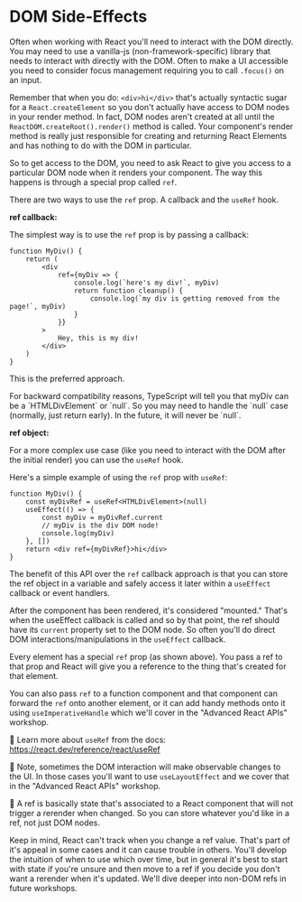 # DOM Side-Effects

<EpicVideo url="https://www.epicreact.dev/workshops/react-hooks/intro-to-dom-side-effects" />

Often when working with React you'll need to interact with the DOM directly. You
may need to use a vanilla-js (non-framework-specific) library that needs to
interact with directly with the DOM. Often to make a UI accessible you need to
consider focus management requiring you to call `.focus()` on an input.

Remember that when you do: `<div>hi</div>` that's actually syntactic sugar for a
`React.createElement` so you don't actually have access to DOM nodes in your
render method. In fact, DOM nodes aren't created at all until the
`ReactDOM.createRoot().render()` method is called. Your component's render
method is really just responsible for creating and returning React Elements and
has nothing to do with the DOM in particular.

So to get access to the DOM, you need to ask React to give you access to a
particular DOM node when it renders your component. The way this happens is
through a special prop called `ref`.

There are two ways to use the `ref` prop. A callback and the `useRef` hook.

**ref callback:**

The simplest way is to use the `ref` prop is by passing a callback:

```tsx
function MyDiv() {
	return (
		<div
			ref={myDiv => {
				console.log(`here's my div!`, myDiv)
				return function cleanup() {
					console.log(`my div is getting removed from the page!`, myDiv)
				}
			}}
		>
			Hey, this is my div!
		</div>
	)
}
```

This is the preferred approach.

<callout-warning>
	For backward compatibility reasons, TypeScript will tell you that myDiv can be
	a `HTMLDivElement` or `null`. So you may need to handle the `null` case
	(normally, just return early). In the future, it will never be `null`.
</callout-warning>

**ref object:**

For a more complex use case (like you need to interact with the DOM after the
initial render) you can use the `useRef` hook.

Here's a simple example of using the `ref` prop with `useRef`:

```tsx
function MyDiv() {
	const myDivRef = useRef<HTMLDivElement>(null)
	useEffect(() => {
		const myDiv = myDivRef.current
		// myDiv is the div DOM node!
		console.log(myDiv)
	}, [])
	return <div ref={myDivRef}>hi</div>
}
```

The benefit of this API over the `ref` callback approach is that you can
store the ref object in a variable and safely access it later within a
`useEffect` callback or event handlers.

After the component has been rendered, it's considered "mounted." That's when
the useEffect callback is called and so by that point, the ref should have
its `current` property set to the DOM node. So often you'll do direct DOM
interactions/manipulations in the `useEffect` callback.

Every element has a special `ref` prop (as shown above). You pass a ref to that
prop and React will give you a reference to the thing that's created for that
element.

You can also pass `ref` to a function component and that component can forward
the `ref` onto another element, or it can add handy methods onto it using
`useImperativeHandle` which we'll cover in the "Advanced React APIs" workshop.

📜 Learn more about `useRef` from the docs:
https://react.dev/reference/react/useRef

🦉 Note, sometimes the DOM interaction will make observable changes to the UI.
In those cases you'll want to use `useLayoutEffect` and we cover that in the
"Advanced React APIs" workshop.

🦉 A ref is basically state that's associated to a React component that will not
trigger a rerender when changed. So you can store whatever you'd like in a ref,
not just DOM nodes.

Keep in mind, React can't track when you change a ref value. That's part of it's
appeal in some cases and it can cause trouble in others. You'll develop the
intuition of when to use which over time, but in general it's best to start with
state if you're unsure and then move to a ref if you decide you don't want a
rerender when it's updated. We'll dive deeper into non-DOM refs in future
workshops.
